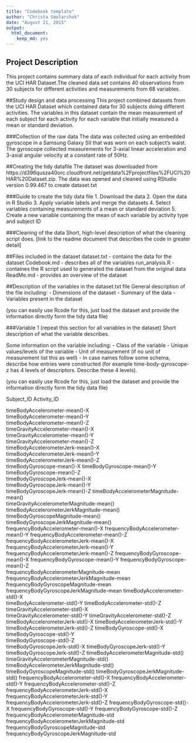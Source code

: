 ```yaml
---
title: "Codebook template"
author: "Christa Smolarchuk"
date: "August 21, 2015"
output:
  html_document:
    keep_md: yes
---
```


## Project Description
This project contains summary data of each individual for each activity from the UCI HAR Dataset.The cleaned data set contains 40 observations from 30 subjects for different activities and measurements from 68 variables. 

##Study design and data processing
This project combined datasets from the UCI HAR Dataset which contained data for 30 subjects doing different activities. The variables in this dataset contain the mean measurement of each subject for each activity for each variable that initially measured a mean or standard deviation. 

###Collection of the raw data
The data was collected using an embedded gyroscope in a Samsung Galaxy SII that was worn on each subject's waist. The gyroscope collected measurements for 3-axial linear acceleration and 3-axial angular velocity at a constant rate of 50Hz.

##Creating the tidy datafile
The dataset was downloaded from https://d396qusza40orc.cloudfront.net/getdata%2Fprojectfiles%2FUCI%20HAR%20Dataset.zip. The data was opened and cleaned using RStudio version 0.99.467 to create dataset.txt

###Guide to create the tidy data file
1. Download the data
2. Open the data in R Studio
3. Apply variable labels and merge the datasets
4. Select variables containing measurements of a mean or standard deviation
5. Create a new variable containing the mean of each variable by activity type and subject ID

###Cleaning of the data
Short, high-level description of what the cleaning script does. [link to the readme document that describes the code in greater detail]

##Files included in the dataset
dataset.txt - contains the data for the dataset
Codebook.md - describes all of the variables
run_analysis.R - containes the R script used to generated the dataset from the original data
ReadMe.md - provides an overview of the dataset

##Description of the variables in the dataset.txt file
General description of the file including:
 - Dimensions of the dataset
 - Summary of the data
 - Variables present in the dataset

(you can easily use Rcode for this, just load the dataset and provide the information directly form the tidy data file)

###Variable 1 (repeat this section for all variables in the dataset)
Short description of what the variable describes.

Some information on the variable including:
 - Class of the variable
 - Unique values/levels of the variable
 - Unit of measurement (if no unit of measurement list this as well)
 - In case names follow some schema, describe how entries were constructed (for example time-body-gyroscope-z has 4 levels of descriptors. Describe these 4 levels). 

(you can easily use Rcode for this, just load the dataset and provide the information directly form the tidy data file)

 Subject_ID
 Activity_ID

 timeBodyAccelerometer-mean()-X    
 timeBodyAccelerometer-mean()-Y            
 timeBodyAccelerometer-mean()-Z      
 timeGravityAccelerometer-mean()-X    
 timeGravityAccelerometer-mean()-Y     
 timeGravityAccelerometer-mean()-Z     
 timeBodyAccelerometerJerk-mean()-X         
 timeBodyAccelerometerJerk-mean()-Y    
 timeBodyAccelerometerJerk-mean()-Z   
 timeBodyGyroscope-mean()-X
 timeBodyGyroscope-mean()-Y             
 timeBodyGyroscope-mean()-Z      
 timeBodyGyroscopeJerk-mean()-X   
 timeBodyGyroscopeJerk-mean()-Y         
 timeBodyGyroscopeJerk-mean()-Z 
 timeBodyAccelerometerMagnitude-mean()    
 timeGravityAccelerometerMagnitude-mean()
 timeBodyAccelerometerJerkMagnitude-mean()     
 timeBodyGyroscopeMagnitude-mean()       
 timeBodyGyroscopeJerkMagnitude-mean()  
 frequencyBodyAccelerometer-mean()-X 
 frequencyBodyAccelerometer-mean()-Y 
 frequencyBodyAccelerometer-mean()-Z    
 frequencyBodyAccelerometerJerk-mean()-X 
 frequencyBodyAccelerometerJerk-mean()-Y 
 frequencyBodyAccelerometerJerk-mean()-Z 
 frequencyBodyGyroscope-mean()-X 
 frequencyBodyGyroscope-mean()-Y 
 frequencyBodyGyroscope-mean()-Z  
 frequencyBodyAccelerometerMagnitude-mean
 frequencyBodyAccelerometerJerkMagnitude-mean
 frequencyBodyGyroscopeMagnitude-mean
 frequencyBodyGyroscopeJerkMagnitude-mean
 timeBodyAccelerometer-std()-X  
 timeBodyAccelerometer-std()-Y 
 timeBodyAccelerometer-std()-Z 
 timeGravityAccelerometer-std()-X   
 timeGravityAccelerometer-std()-Y
 timeGravityAccelerometer-std()-Z   
 timeBodyAccelerometerJerk-std()-X
 timeBodyAccelerometerJerk-std()-Y
 timeBodyAccelerometerJerk-std()-Z
 timeBodyGyroscope-std()-X
 timeBodyGyroscope-std()-Y      
 timeBodyGyroscope-std()-Z   
 timeBodyGyroscopeJerk-std()-X 
 timeBodyGyroscopeJerk-std()-Y
 timeBodyGyroscopeJerk-std()-Z
 timeBodyAccelerometerMagnitude-std()
 timeGravityAccelerometerMagnitude-std()
 timeBodyAccelerometerJerkMagnitude-std()
 timeBodyGyroscopeMagnitude-std()
 timeBodyGyroscopeJerkMagnitude-std()
 frequencyBodyAccelerometer-std()-X
 frequencyBodyAccelerometer-std()-Y
 frequencyBodyAccelerometer-std()-Z
 frequencyBodyAccelerometerJerk-std()-X
 frequencyBodyAccelerometerJerk-std()-Y
 frequencyBodyAccelerometerJerk-std()-Z
 frequencyBodyGyroscope-std()-X
 frequencyBodyGyroscope-std()-Y
 frequencyBodyGyroscope-std()-Z
 frequencyBodyAccelerometerMagnitude-std
 frequencyBodyAccelerometerJerkMagnitude-std
 frequencyBodyGyroscopeMagnitude-std        
 frequencyBodyGyroscopeJerkMagnitude-std  



